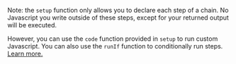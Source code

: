 Note: the `setup` function only allows you to declare each step of a chain. No Javascript you write outside of these steps, except for your returned output will be executed.

However, you can use the `code` function provided in `setup` to run custom Javascript. You can also use the `runIf` function to conditionally run steps. [Learn more.](/reference/setup)
